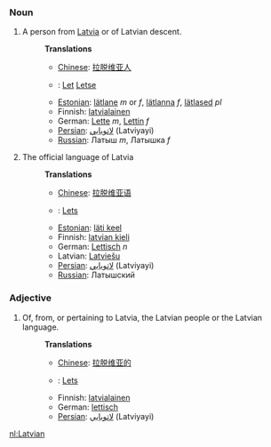 ===Noun===
#A person from [[Latvia]] or of Latvian descent.
#:'''Translations'''
#:*[[Chinese]]: [[拉脱维亚人]]
#:*{{nl}}: [[Let]] {{m}} [[Letse]] {{f}}
#:*[[Estonian]]: [[lätlane]] ''m'' or ''f'', [[lätlanna]] ''f'', [[lätlased]] ''pl''
#:*Finnish: [[latvialainen]]
#:*German: [[Lette]] ''m'', [[Lettin]] ''f''
#:*[[Persian]]: [[لاتويايي]] (Latviyayi)
#:*[[Russian]]: Латыш ''m'', Латышка ''f''
#The official language of Latvia
#:'''Translations'''
#:*[[Chinese]]: [[拉脱维亚语]]
#:*{{nl}}: [[Lets]]
#:*[[Estonian]]: [[läti keel]]
#:*Finnish: [[latvian kieli]]
#:*German: [[Lettisch]] ''n''
#:*Latvian: [[Latviešu]]
#:*[[Persian]]: [[لاتويايي]] (Latviyayi)
#:*[[Russian]]: Латышский

===Adjective===
#Of, from, or pertaining to Latvia, the Latvian people or the Latvian language.
#:'''Translations'''
#:*[[Chinese]]: [[拉脱维亚的]]
#:*{{nl}}: [[Lets]]
#:*Finnish: [[latvialainen]]
#:*German: [[lettisch]]
#:*[[Persian]]: [[لاتويايي]] (Latviyayi)

[[nl:Latvian]]